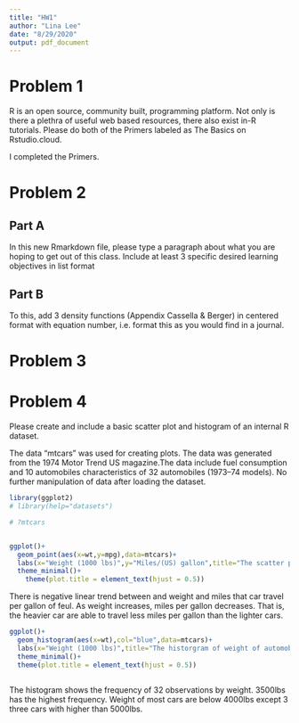 ```yaml
---
title: "HW1"
author: "Lina Lee"
date: "8/29/2020"
output: pdf_document
---
```



# Problem 1

R is an open source, community built, programming platform. Not only is there a plethra of useful web based resources, there also exist in-R tutorials. Please do both of the Primers labeled as The Basics on Rstudio.cloud. 

I completed the Primers.

# Problem 2

## Part A
In this new Rmarkdown file, please type a paragraph about what you are hoping to get out of this class. Include at least 3 specific desired learning objectives in list format

\begin{itemize}
\item To understand how to use R for analysis
\item To learn how to display plots based on data more effectively to readers 
\item To practice to make a well written report using latex
\end{itemize}

## Part B
To this, add 3 density functions (Appendix Cassella & Berger) in centered format with equation number,
i.e. format this as you would find in a journal.

\begin{eqnarray}
f(x|\alpha,\beta) &=& \frac{1}{B(\alpha,\beta)}x^{\alpha-1}(1-x)^{\beta-1},\quad 0\leq x \leq 1,\quad \alpha\geq 0, \quad \beta\geq 0\\
f(x|\beta)&=&\frac{1}{\beta}exp^{-\frac{x}{\beta}}, \quad 0 \leq x < \infty, \quad \beta\geq 0\\
f(x|\alpha,\beta)&=&\frac{1}{\Gamma(\alpha)\beta^{\alpha}}x^{\alpha-1}exp^{-\frac{x}{\beta}}, \quad 0 \leq x < \infty, \quad \alpha\geq 0, \quad \beta\geq 0
\end{eqnarray}

# Problem 3

\begin{enumerate}
\item Rule 1: For Every Result, Keep Track of How It Was Produced\\

We should record the details of steps that we did to get the final result from raw data including pre-processing and post-processing steps as well as the program we used. Based on my previous research experience, keeping a record of all the details for each step is forgettable. This is because research usually has been done over a long period. Therefore organization of research results and data is very important.    


\item Rule 2: Avoid Manual Data Manipulation Steps\\
This analysis does not include any manual manipulation of the given data. Manual manipulations will lead to error as well as reproduction risk. some data is very complicated and unorganized, it is very hard to clean the data without manual manipulation sometimes. In this case, we may use a minimum of manual manipulation.


\item Rule 3: Archive the Exact Versions of All External Programs Used\\
We should record names and versions of the program we used for analysis because input and output format changes between versions or some programs have specific requirements to installed program and package. we may not notice an update of the program version, so we may miss recording updated version of program. we need to check the version update sometimes.


\item Rule 4: Version Control All Custom Scripts\\
Since small changes in the program brings a huge difference in consequence. We should record exactly the same code script to reproduce the result. Therefore, tracking changes in the program is really important. we can track changes in code by using a version control system like Subversion, Git, or Mercuria. If I use a version control system, there is no many difficulties that I will have in this step.


\item Rule 5: Record All Intermediate Results, When Possible in Standardized Formats\\
If we record all intermediate results, we can easily find and modify faults in each step. Also, it allows us to find the causes of discrepancy in reproductions. If research includes many intermediate steps, saving all the intermediate results will require huge storage. then, we need to divide the results into several groups and save each group separately or we can use a cloud that has a big storage size.


\item Rule 6: For Analyses That Include Randomness, Note Underlying Random Seeds\\
 When analyses include randomness, results may be slightly different by each run. Random seed should be recorded to  exact reproduction of results in the future. I don't have many challenges in this step since I can easily record random seed.
 
\item Rule 7: Always Store Raw Data behind Plots\\
If we store raw data underlying plots, we can easily modify plots without doing the whole analysis again. Also, underlying data as well as storing values both need to be saved. In this step, I don't have any challenges.


\item Rule 8: Generate Hierarchical Analysis Output, Allowing Layers of Increasing Detail to Be Inspected\\
we can incorporate debug outputs in the source code of scripts and programs. 
we can include the link of the permanent output of all underlying data in the main result, so we can easily see the output of all underlying data if we need it. 


\item Rule 9: Connect Textual Statements to Underlying Results\\
We need to connect a given textual interpretation to the underlying results when the textual interpretation is initially made. so we can avoid errors made by connecting the statements with the exact underlying results later. If we used several data to do the analysis at a stage of research, we may miss one file. we should check whether we include all the data files information in text documents.


\item Rule 10: Provide Public Access to Scripts, Runs, and Results\\
We should provide main data, source code, program version, and intermediate results to the public. We should also provide more methodology details if anyone requests them. 
In this step, there is no many challenges that I can have.

\end{enumerate}

\newpage 

# Problem 4
Please create and include a basic scatter plot and histogram of an internal R dataset.


The data "mtcars" was used for creating plots. The data was generated from the 1974 Motor Trend US magazine.The data include fuel consumption and 10 automobiles characteristics of 32 automobiles (1973–74 models). No further manipulation of data after loading the dataset.


```r
library(ggplot2)
# library(help="datasets")

# ?mtcars


ggplot()+
  geom_point(aes(x=wt,y=mpg),data=mtcars)+
  labs(x="Weight (1000 lbs)",y="Miles/(US) gallon",title="The scatter plot of weight and miles of automobiles in mtcars dataset")+
  theme_minimal()+
    theme(plot.title = element_text(hjust = 0.5))
```
There is negative linear trend between and weight and miles that car travel per gallon of feul. As weight increases, miles per gallon decreases. That is, the heavier car are able to travel less miles per gallon than the lighter cars.

\newpage 

```r
ggplot()+
  geom_histogram(aes(x=wt),col="blue",data=mtcars)+
  labs(x="Weight (1000 lbs)",title="The historgram of weight of automobiles in mctcars dataset")+
  theme_minimal()+
  theme(plot.title = element_text(hjust = 0.5))
  
```
The histogram shows the frequency of 32 observations by weight. 3500lbs has the highest frequency. Weight of most cars are below 4000lbs except 3 three cars with higher than 5000lbs.

